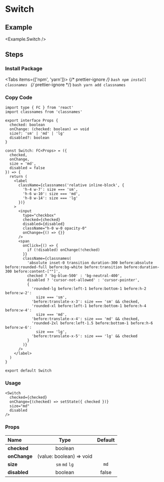 
<BackTop />

# Switch

## Example

<Example.Switch />

## Steps

<div className="steps">

### Install Package

<Tabs items={['npm', 'yarn']}>
  {/* prettier-ignore */}
  <Tab>
    ```bash
    npm install classnames
    ```
    </Tab>
  {/* prettier-ignore */}
  <Tab>
    ```bash
    yarn add classnames
    ```
</Tab>
</Tabs>

### Copy Code

```tsx filename="components/Switch/index.tsx"
import type { FC } from 'react'
import classnames from 'classnames'

export interface Props {
  checked: boolean
  onChange: (checked: boolean) => void
  size?: 'sm' | 'md' | 'lg'
  disabled?: boolean
}

const Switch: FC<Props> = ({
  checked,
  onChange,
  size = 'md',
  disabled = false
}) => {
  return (
    <label
      className={classnames('relative inline-block', {
        'h-4 w-7': size === 'sm',
        'h-6 w-10': size === 'md',
        'h-8 w-14': size === 'lg'
      })}
    >
      <input
        type="checkbox"
        checked={checked}
        disabled={disabled}
        className="h-0 w-0 opacity-0"
        onChange={() => {}}
      />
      <span
        onClick={() => {
          if (!disabled) onChange(!checked)
        }}
        className={classnames(
          'absolute inset-0 transition duration-300 before:absolute before:rounded-full before:bg-white before:transition before:duration-300 before:content-[""]',
          checked ? 'bg-blue-500' : 'bg-neutral-400',
          disabled ? 'cursor-not-allowed' : 'cursor-pointer',
          {
            'rounded-lg before:left-1 before:bottom-1 before:h-2 before:w-2':
              size === 'sm',
            'before:translate-x-3': size === 'sm' && checked,
            'rounded-xl before:left-1 before:bottom-1 before:h-4 before:w-4':
              size === 'md',
            'before:translate-x-4': size === 'md' && checked,
            'rounded-2xl before:left-1.5 before:bottom-1 before:h-6 before:w-6':
              size === 'lg',
            'before:translate-x-5': size === 'lg' && checked
          }
        )}
      />
    </label>
  )
}

export default Switch
```

### Usage

```tsx
<Switch
  checked={checked}
  onChange={(checked) => setState({ checked })}
  size="md"
  disabled
/>
```

</div>

### Props

| Name                     |           Type           | Default |
| :----------------------- | :----------------------: | :-----: |
| **checked**<Required />  |         boolean          |         |
| **onChange**<Required /> | (value: boolean) => void |         |
| **size**                 |      `sm` `md` `lg`      |  `md`   |
| **disabled**             |         boolean          |  false  |

<Comment />

